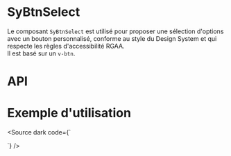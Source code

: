 
<Meta of={SyBtnSelectStories}/>

# SyBtnSelect

Le composant `SyBtnSelect` est utilisé pour proposer une sélection d'options avec un bouton personnalisé, conforme au style du Design System et qui respecte les règles d'accessibilité RGAA.<br/>
Il est basé sur un `v-btn`.

<Canvas of={SyBtnSelectStories.Default}/>

# API

<Controls of={SyBtnSelectStories.Default}/>

# Exemple d'utilisation

<Source
    dark code={`
<script setup lang="ts">

  const model = ref(null)
  const menuItems = ['Option 1', 'Option 2', 'Option 3']

</script>

<template>
  <main class="ma-12">
    Option sélectionnée: {{ model }}
    <div class="d-flex flex-wrap align-center">
      <SyBtnSelect
        v-model="model"
        :menu-items="menuItems"
        label="Sélectionnez une option"
        primary-info="Primary Info"
        secondary-info="Secondary Info"
      />
    </div>
  </main>
</template>
`}
/>